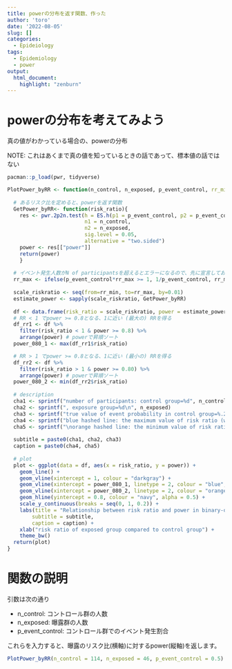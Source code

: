 ```yaml
---
title: powerの分布を返す関数、作った
author: 'toro'
date: '2022-08-05'
slug: []
categories:
  - Epideiology
tags:
  - Epidemiology
  - power
output:
  html_document:
    highlight: "zenburn"
---
```



# powerの分布を考えてみよう

真の値がわかっている場合の、powerの分布

NOTE: これはあくまで真の値を知っているときの話であって、標本値の話ではない

```r
pacman::p_load(pwr, tidyverse)

PlotPower_byRR <- function(n_control, n_exposed, p_event_control, rr_min = 0.25, rr_max=3.0){
  
  # あるリスク比を定めると、powerを返す関数
  GetPower_byRR<- function(risk_ratio){
    res <- pwr.2p2n.test(h = ES.h(p1 = p_event_control, p2 = p_event_control*risk_ratio),
                         n1 = n_control, 
                         n2 = n_exposed,
                         sig.level = 0.05,
                         alternative = "two.sided")
    power <- res[["power"]]
    return(power)
    }
  
  # イベント発生人数がN of participantsを超えるとエラーになるので、先に宣言しておく
  rr_max <- ifelse(p_event_control*rr_max >= 1, 1/p_event_control, rr_max) 
  
  scale_riskratio <- seq(from=rr_min, to=rr_max, by=0.01)
  estimate_power <- sapply(scale_riskratio, GetPower_byRR)
  
  df <- data.frame(risk_ratio = scale_riskratio, power = estimate_power)
  # RR < 1 でpower >= 0.8となる、1に近い (最大の) RRを得る
  df_rr1 <- df %>% 
    filter(risk_ratio < 1 & power >= 0.8) %>% 
    arrange(power) # powerで昇順ソート
  power_080_1 <- max(df_rr1$risk_ratio)

  # RR > 1 でpower >= 0.8となる、1に近い (最小の) RRを得る
  df_rr2 <- df %>% 
    filter(risk_ratio > 1 & power >= 0.80) %>% 
    arrange(power) # powerで昇順ソート
  power_080_2 <- min(df_rr2$risk_ratio)
  
  # description
  cha1 <- sprintf("number of participants: control group=%d", n_control)
  cha2 <- sprintf(", exposure group=%d\n", n_exposed)
  cha3 <- sprintf("true value of event probability in control group=%.2f", p_event_control)
  cha4 <- sprintf("blue hashed line: the maximum value of risk ratio (within RR <1) that achieved power ≥ 0.8=%.2f", power_080_1)
  cha5 <- sprintf("\norange hashed line: the minimum value of risk ratio (within RR>1) that achieved power ≥ 0.8=%.2f", power_080_2)
  
  subtitle = paste0(cha1, cha2, cha3)
  caption = paste0(cha4, cha5)
  
  # plot
  plot <- ggplot(data = df, aes(x = risk_ratio, y = power)) + 
    geom_line() +
    geom_vline(xintercept = 1, colour = "darkgray") + 
    geom_vline(xintercept = power_080_1, linetype = 2, colour = "blue", alpha=0.8) + 
    geom_vline(xintercept = power_080_2, linetype = 2, colour = "orange", alpha=0.8) + 
    geom_hline(yintercept = 0.8, colour = "navy", alpha = 0.5) + 
    scale_y_continuous(breaks = seq(0, 1, 0.2)) + 
    labs(title = "Relationship between risk ratio and power in binary-outcome studies",
        subtitle = subtitle,
        caption = caption) +
    xlab("risk ratio of exposed group compared to control group") +
    theme_bw() 
  return(plot)
}
```


# 関数の説明

引数は次の通り

* n_control: コントロール群の人数
* n_exposed: 曝露群の人数
* p_event_control: コントロール群でのイベント発生割合

これらを入力すると、曝露のリスク比(横軸)に対するpower(縦軸)を返します。

```r
PlotPower_byRR(n_control = 114, n_exposed = 46, p_event_control = 0.5)
```


